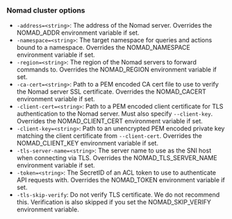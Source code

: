### Nomad cluster options

- `-address=<string>`: The address of the Nomad server.	Overrides the NOMAD_ADDR
  environment variable if set.
- `-namespace=<string>`: The target namespace for queries and actions bound to a
  namespace.	Overrides the NOMAD_NAMESPACE environment variable if set.
- `-region=<string>`: The region of the Nomad servers to forward commands to.
  Overrides the NOMAD_REGION environment variable if set.
- `-ca-cert=<string>`: Path to a PEM encoded CA cert file to use to verify the
  Nomad server SSL certificate. Overrides the NOMAD_CACERT environment variable
  if set.
- `-client-cert=<string>`: Path to a PEM encoded client certificate for TLS
  authentication to the Nomad server. Must also specify `--client-key`.
  Overrides	the NOMAD_CLIENT_CERT environment variable if set.
- `-client-key=<string>`: Path to an unencrypted PEM encoded private key
  matching the	client certificate from `--client-cert`. Overrides the
  NOMAD_CLIENT_KEY environment variable if set.
- `-tls-server-name=<string>`: The server name to use as the SNI host when
  connecting via	TLS. Overrides the NOMAD_TLS_SERVER_NAME environment variable
  if set.
- `-token=<string>`: The SecretID of an ACL token to use to authenticate API
  requests with.	Overrides the NOMAD_TOKEN environment variable if set.
- `-tls-skip-verify`: Do not verify TLS certificate. We do not recommend this.
  Verification is also skipped if you set the NOMAD_SKIP_VERIFY environment
  variable.
